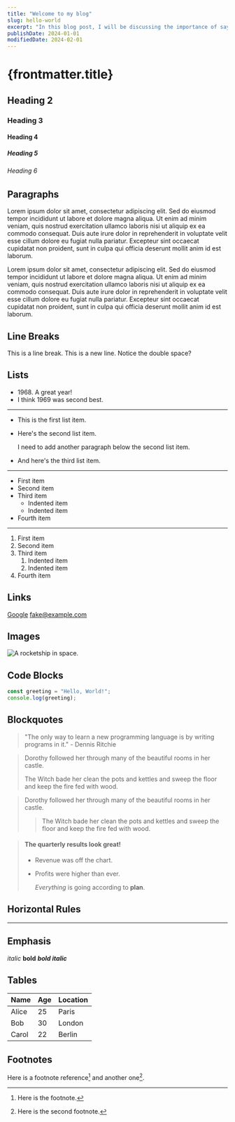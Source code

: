 ```yaml
---
title: "Welcome to my blog"
slug: hello-world
excerpt: "In this blog post, I will be discussing the importance of saying 'Hello World' in the programming world. It may seem like a simple phrase, but it holds great significance for developers."
publishDate: 2024-01-01
modifiedDate: 2024-02-01
---
```


# {frontmatter.title}

## Heading 2

### Heading 3

#### Heading 4

##### Heading 5

###### Heading 6

## Paragraphs

Lorem ipsum dolor sit amet, consectetur adipiscing elit. Sed do eiusmod tempor incididunt ut labore et dolore magna aliqua. Ut enim ad minim veniam, quis nostrud exercitation ullamco laboris nisi ut aliquip ex ea commodo consequat. Duis aute irure dolor in reprehenderit in voluptate velit esse cillum dolore eu fugiat nulla pariatur. Excepteur sint occaecat cupidatat non proident, sunt in culpa qui officia deserunt mollit anim id est laborum.

Lorem ipsum dolor sit amet, consectetur adipiscing elit. Sed do eiusmod tempor incididunt ut labore et dolore magna aliqua. Ut enim ad minim veniam, quis nostrud exercitation ullamco laboris nisi ut aliquip ex ea commodo consequat. Duis aute irure dolor in reprehenderit in voluptate velit esse cillum dolore eu fugiat nulla pariatur. Excepteur sint occaecat cupidatat non proident, sunt in culpa qui officia deserunt mollit anim id est laborum.

## Line Breaks

This is a line break. This is a new line. Notice the double space?

## Lists

-   1968\. A great year!
-   I think 1969 was second best.

---

-   This is the first list item.
-   Here's the second list item.

    I need to add another paragraph below the second list item.

-   And here's the third list item.

---

-   First item
-   Second item
-   Third item
    -   Indented item
    -   Indented item
-   Fourth item

---

1. First item
2. Second item
3. Third item
    1. Indented item
    2. Indented item
4. Fourth item

## Links

[Google](https://www.google.com)
fake@example.com

## Images

![A rocketship in space.](../../images/frank-cone.jpg)

## Code Blocks

```js
const greeting = "Hello, World!";
console.log(greeting);
```

## Blockquotes

> "The only way to learn a new programming language is by writing programs in it." - Dennis Ritchie

> Dorothy followed her through many of the beautiful rooms in her castle.
>
> The Witch bade her clean the pots and kettles and sweep the floor and keep the fire fed with wood.

> Dorothy followed her through many of the beautiful rooms in her castle.
>
> > The Witch bade her clean the pots and kettles and sweep the floor and keep the fire fed with wood.

> #### The quarterly results look great!
>
> -   Revenue was off the chart.
> -   Profits were higher than ever.
>
>     _Everything_ is going according to **plan**.

## Horizontal Rules

---

## Emphasis

_italic_
**bold**
**_bold italic_**

## Tables

| Name  | Age | Location |
| ----- | --- | -------- |
| Alice | 25  | Paris    |
| Bob   | 30  | London   |
| Carol | 22  | Berlin   |

## Footnotes

Here is a footnote reference[^1] and another one[^2].

[^1]: Here is the footnote.

[^2]: Here is the second footnote.
